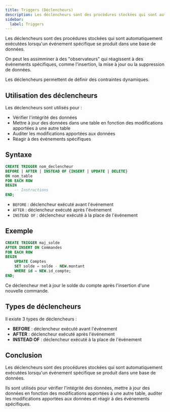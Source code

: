 ```yaml
---
title: Triggers (Déclencheurs)
description: Les déclencheurs sont des procédures stockées qui sont automatiquement exécutées lorsqu'un événement spécifique se produit dans une base de données.
sidebar:
  label: Triggers
---
```



<Slide title="Déclencheurs (Triggers)">

Les déclencheurs sont des procédures stockées qui sont automatiquement exécutées lorsqu'un événement spécifique se produit dans une base de données.

On peut les assimminer à des "observateurs" qui réagissent à des événements spécifiques, comme l'insertion, la mise à jour ou la suppression de données.

Les déclencheurs permettent de définir des contraintes dynamiques.

</Slide>
<Slide>

## Utilisation des déclencheurs

Les déclencheurs sont utilisés pour :

- Vérifier l'intégrité des données
- Mettre à jour des données dans une table en fonction des modifications apportées à une autre table
- Auditer les modifications apportées aux données
- Réagir à des événements spécifiques

</Slide>
<Slide>

## Syntaxe

```sql
CREATE TRIGGER nom_declencheur
BEFORE | AFTER | INSTEAD OF {INSERT | UPDATE | DELETE}
ON nom_table
FOR EACH ROW
BEGIN
    -- Instructions
END;
```

- `BEFORE` : déclencheur exécuté avant l'événement
- `AFTER` : déclencheur exécuté après l'événement
- `INSTEAD OF` : déclencheur exécuté à la place de l'événement

</Slide>
<Slide>

## Exemple

```sql
CREATE TRIGGER maj_solde
AFTER INSERT ON Commandes
FOR EACH ROW
BEGIN
    UPDATE Comptes
    SET solde = solde - NEW.montant
    WHERE id = NEW.id_compte;
END;
```

Ce déclencheur met à jour le solde du compte après l'insertion d'une nouvelle commande.

</Slide>
<Slide>

## Types de déclencheurs

Il existe 3 types de déclencheurs :

- **BEFORE** : déclencheur exécuté avant l'événement
- **AFTER** : déclencheur exécuté après l'événement
- **INSTEAD OF** : déclencheur exécuté à la place de l'événement

</Slide>
<Slide>

## Conclusion

Les déclencheurs sont des procédures stockées qui sont automatiquement exécutées lorsqu'un événement spécifique se produit dans une base de données.

Ils sont utilisés pour vérifier l'intégrité des données, mettre à jour des données en fonction des modifications apportées à une autre table, auditer les modifications apportées aux données et réagir à des événements spécifiques.

</Slide>

